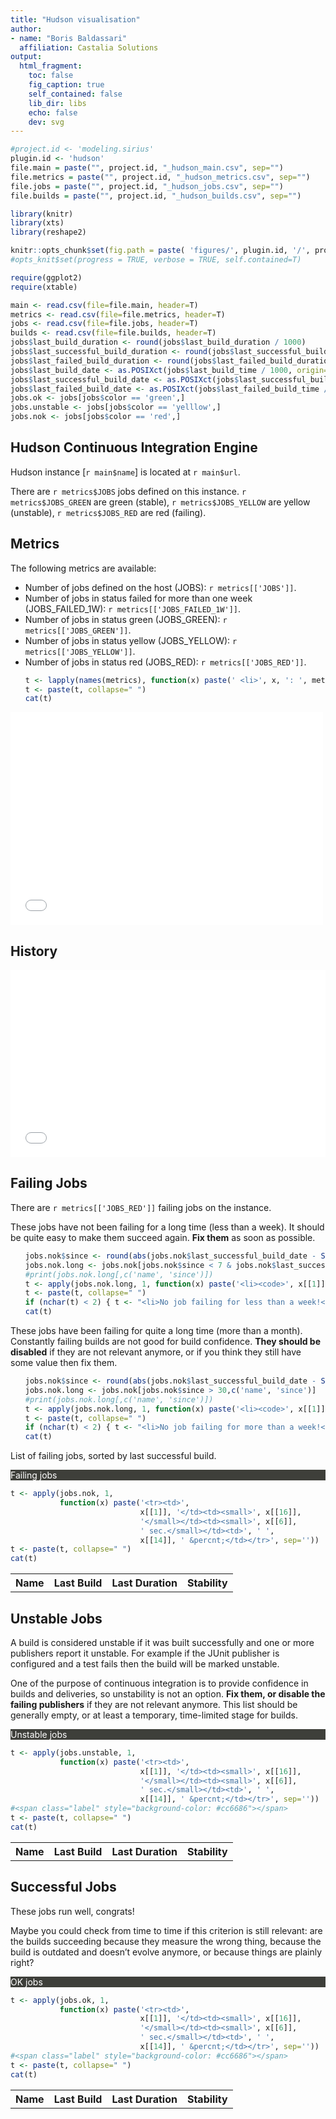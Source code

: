 ```yaml
---
title: "Hudson visualisation"
author:
- name: "Boris Baldassari"
  affiliation: Castalia Solutions
output:
  html_fragment:
    toc: false
    fig_caption: true
    self_contained: false
    lib_dir: libs
    echo: false
    dev: svg
---
```


```r
#project.id <- 'modeling.sirius'
plugin.id <- 'hudson'
file.main = paste("", project.id, "_hudson_main.csv", sep="")
file.metrics = paste("", project.id, "_hudson_metrics.csv", sep="")
file.jobs = paste("", project.id, "_hudson_jobs.csv", sep="")
file.builds = paste("", project.id, "_hudson_builds.csv", sep="")

library(knitr)
library(xts)
library(reshape2)

knitr::opts_chunk$set(fig.path = paste( 'figures/', plugin.id, '/', project.id, '/', sep=""))
#opts_knit$set(progress = TRUE, verbose = TRUE, self.contained=T)

require(ggplot2)
require(xtable)

main <- read.csv(file=file.main, header=T)
metrics <- read.csv(file=file.metrics, header=T)
jobs <- read.csv(file=file.jobs, header=T)
builds <- read.csv(file=file.builds, header=T)
jobs$last_build_duration <- round(jobs$last_build_duration / 1000)
jobs$last_successful_build_duration <- round(jobs$last_successful_build_duration / 1000)
jobs$last_failed_build_duration <- round(jobs$last_failed_build_duration / 1000)
jobs$last_build_date <- as.POSIXct(jobs$last_build_time / 1000, origin="1970-01-01")
jobs$last_successful_build_date <- as.POSIXct(jobs$last_successful_build_time / 1000, origin="1970-01-01")
jobs$last_failed_build_date <- as.POSIXct(jobs$last_failed_build_time / 1000, origin="1970-01-01")
jobs.ok <- jobs[jobs$color == 'green',]
jobs.unstable <- jobs[jobs$color == 'yelllow',]
jobs.nok <- jobs[jobs$color == 'red',]
```

<div class="row">
<div class="col-md-6">

## Hudson Continuous Integration Engine

Hudson instance [``r main$name``] is located at ``r main$url``. 

There are ``r metrics$JOBS`` jobs defined on this instance. ``r metrics$JOBS_GREEN`` are green (stable), ``r metrics$JOBS_YELLOW`` are yellow (unstable), ``r metrics$JOBS_RED`` are red (failing).

## Metrics

The following metrics are available:

<ul>
  <li>Number of jobs defined on the host (JOBS): ``r metrics[['JOBS']]``.</li>
  <li>Number of jobs in status failed for more than one week (JOBS_FAILED_1W): ``r metrics[['JOBS_FAILED_1W']]``.</li>
  <li>Number of jobs in status green (JOBS_GREEN): ``r metrics[['JOBS_GREEN']]``.</li>
  <li>Number of jobs in status yellow (JOBS_YELLOW): ``r metrics[['JOBS_YELLOW']]``.</li>
  <li>Number of jobs in status red (JOBS_RED): ``r metrics[['JOBS_RED']]``.</li>
```r
t <- lapply(names(metrics), function(x) paste(' <li>', x, ': ', metrics[[x]], '</li>', sep=''))
t <- paste(t, collapse=" ")
cat(t)
```
</ul>

</div>
<div class="col-md-6">
  <iframe src="/projects/figures/hudson/`r project.id`/hudson_pie.html" frameborder="0" style="width: 500px; height: 340px"></iframe>
</div>
</div>

## History 

<iframe src="/projects/figures/hudson/`r project.id`/hudson_hist.html" frameborder="0" style="width: 100%; height: 300px"></iframe>

## Failing Jobs

There are ``r metrics[['JOBS_RED']]`` failing jobs on the instance. 

These jobs have not been failing for a long time (less than a week). It should be quite easy to make them succeed again. <b>Fix them</b> as soon as possible.

<ul>
```r
jobs.nok$since <- round(abs(jobs.nok$last_successful_build_date - Sys.time()))
jobs.nok.long <- jobs.nok[jobs.nok$since < 7 & jobs.nok$last_successful_build_time > 10,c('name', 'since')]
#print(jobs.nok.long[,c('name', 'since')])
t <- apply(jobs.nok.long, 1, function(x) paste('<li><code>', x[[1]], '</code> has been failing for <code>', x[[2]], '</code>. </li>', sep=''))
t <- paste(t, collapse=" ")
if (nchar(t) < 2) { t <- "<li>No job failing for less than a week!</li>" }
cat(t)
```
</ul>

These jobs have been failing for quite a long time (more than a month). Constantly failing builds are not good for build confidence. <b>They should be disabled</b> if they are not relevant anymore, or if you think they still have some value then fix them.

<ul>
```r
jobs.nok$since <- round(abs(jobs.nok$last_successful_build_date - Sys.time()))
jobs.nok.long <- jobs.nok[jobs.nok$since > 30,c('name', 'since')]
#print(jobs.nok.long[,c('name', 'since')])
t <- apply(jobs.nok.long, 1, function(x) paste('<li><code>', x[[1]], '</code> has been failing for <code>', x[[2]], '</code>. </li>', sep=''))
t <- paste(t, collapse=" ")
if (nchar(t) < 2) { t <- "<li>No job failing for more than a week!</li>" }
cat(t)
```
</ul>

List of failing jobs, sorted by last successful build.

<div class="panel panel-default">
<div class="panel-heading" style="background-color: #3E3F3A; color: white"><span class="fa fa-indent"></span>  Failing jobs</div>
<table class="table table-striped">
  <tr><th>Name</th><th>Last Build</th><th>Last Duration</th><th>Stability</th></tr>
```r
t <- apply(jobs.nok, 1, 
           function(x) paste('<tr><td>',
                             x[[1]], '</td><td><small>', x[[16]], 
                             '</small></td><td><small>', x[[6]], 
                             ' sec.</small></td><td>', ' ',
                             x[[14]], ' &percnt;</td></tr>', sep=''))
t <- paste(t, collapse=" ")
cat(t)
```
</table>
</div>

## Unstable Jobs

A build is considered unstable if it was built successfully and one or more publishers report it unstable. For example if the JUnit publisher is configured and a test fails then the build will be marked unstable. 

One of the purpose of continuous integration is to provide confidence in builds and deliveries, so unstability is not an option. <b>Fix them, or disable the failing publishers</b> if they are not relevant anymore. This list should be generally empty, or at least a temporary, time-limited stage for builds.

<div class="panel panel-default">
<div class="panel-heading" style="background-color: #3E3F3A; color: white"><span class="fa fa-indent"></span>  Unstable jobs</div>
<table class="table table-striped">
  <tr><th>Name</th><th>Last Build</th><th>Last Duration</th><th>Stability</th></tr>
```r
t <- apply(jobs.unstable, 1, 
           function(x) paste('<tr><td>',
                             x[[1]], '</td><td><small>', x[[16]], 
                             '</small></td><td><small>', x[[6]], 
                             ' sec.</small></td><td>', ' ',
                             x[[14]], ' &percnt;</td></tr>', sep=''))
#<span class="label" style="background-color: #cc6686"></span>
t <- paste(t, collapse=" ")
cat(t)
```
</table>
</div>

## Successful Jobs

These jobs run well, congrats! 

Maybe you could check from time to time if this criterion is still relevant: are the builds succeeding because they measure the wrong thing, because the build is outdated and doesn't evolve anymore, or because things are plainly right?

<div class="panel panel-default">
<div class="panel-heading" style="background-color: #3E3F3A; color: white"><span class="fa fa-indent"></span>  OK jobs</div>
<table class="table table-striped">
  <tr><th>Name</th><th>Last Build</th><th>Last Duration</th><th>Stability</th></tr>
```r
t <- apply(jobs.ok, 1, 
           function(x) paste('<tr><td>',
                             x[[1]], '</td><td><small>', x[[16]], 
                             '</small></td><td><small>', x[[6]], 
                             ' sec.</small></td><td>', ' ',
                             x[[14]], ' &percnt;</td></tr>', sep=''))
#<span class="label" style="background-color: #cc6686"></span>
t <- paste(t, collapse=" ")
cat(t)
```
</table>
</div>
</div>

